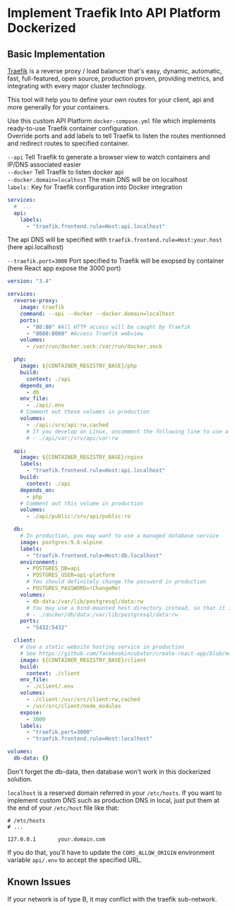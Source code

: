 # Implement Traefik Into API Platform Dockerized

## Basic Implementation

[Traefik](https://traefik.io) is a reverse proxy / load balancer that's easy, dynamic, automatic, fast, full-featured, open source, production proven, providing metrics, and integrating with every major cluster technology.

This tool will help you to define your own routes for your client, api and more generally for your containers.

Use this custom API Platform `docker-compose.yml` file which implements ready-to-use Traefik container configuration.  
Override ports and add labels to tell Traefik to listen the routes mentionned and redirect routes to specified container.

`--api` Tell Traefik to generate a browser view to watch containers and IP/DNS associated easier  
`--docker` Tell Traefik to listen docker api  
`--docker.domain=localhost` The main DNS will be on localhost  
`labels:` Key for Traefik configuration into Docker integration

```yaml
services:
  #  ...
  api:
    labels:
      - "traefik.frontend.rule=Host:api.localhost"
```

The api DNS will be specified with `traefik.frontend.rule=Host:your.host` (here api.localhost)

`--traefik.port=3000` Port specified to Traefik will be exopsed by container (here React app expose the 3000 port)

```yaml
version: "3.4"

services:
  reverse-proxy:
    image: traefik
    command: --api --docker --docker.domain=localhost
    ports:
      - "80:80" #All HTTP access will be caught by Traefik
      - "8080:8080" #Access Traefik webview
    volumes:
      - /var/run/docker.sock:/var/run/docker.sock

  php:
    image: ${CONTAINER_REGISTRY_BASE}/php
    build:
      context: ./api
    depends_on:
      - db
    env_file:
      - ./api/.env
    # Comment out these volumes in production
    volumes:
      - ./api:/srv/api:rw,cached
      # If you develop on Linux, uncomment the following line to use a bind-mounted host directory instead
      # - ./api/var:/srv/api/var:rw

  api:
    image: ${CONTAINER_REGISTRY_BASE}/nginx
    labels:
      - "traefik.frontend.rule=Host:api.localhost"
    build:
      context: ./api
    depends_on:
      - php
    # Comment out this volume in production
    volumes:
      - ./api/public:/srv/api/public:ro

  db:
    # In production, you may want to use a managed database service
    image: postgres:9.6-alpine
    labels:
      - "traefik.frontend.rule=Host:db.localhost"
    environment:
      - POSTGRES_DB=api
      - POSTGRES_USER=api-platform
      # You should definitely change the password in production
      - POSTGRES_PASSWORD=!ChangeMe!
    volumes:
      - db-data:/var/lib/postgresql/data:rw
      # You may use a bind-mounted host directory instead, so that it is harder to accidentally remove the volume and lose all your data!
      # - ./docker/db/data:/var/lib/postgresql/data:rw
    ports:
      - "5432:5432"

  client:
    # Use a static website hosting service in production
    # See https://github.com/facebookincubator/create-react-app/blob/master/packages/react-scripts/template/README.mddeployment
    image: ${CONTAINER_REGISTRY_BASE}/client
    build:
      context: ./client
    env_file:
      - ./client/.env
    volumes:
      - ./client:/usr/src/client:rw,cached
      - /usr/src/client/node_modules
    expose:
      - 3000
    labels:
      - "traefik.port=3000"
      - "traefik.frontend.rule=Host:localhost"

volumes:
  db-data: {}
```

Don't forget the db-data, then database won't work in this dockerized solution.

`localhost` is a reserved domain referred in your `/etc/hosts`.
If you want to implement custom DNS such as production DNS in local, just put them at the end of your `/etc/host` file like that:

```
# /etc/hosts
# ...

127.0.0.1       your.domain.com
```

If you do that, you'll have to update the `CORS_ALLOW_ORIGIN` environment variable `api/.env` to accept the specified URL.

## Known Issues

If your network is of type B, it may conflict with the traefik sub-network.
